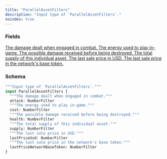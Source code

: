 ```yaml
---
title: "ParallelAssetFilters"
description: "Input type of `ParallelAssetFilters`."
noindex: true
---
```


### Fields

<a href="/api-reference/types/numberfilter">
  <ResponseField name="attack" type="NumberFilter">
    The damage dealt when engaged in combat.
  </ResponseField>
</a>

<a href="/api-reference/types/numberfilter">
  <ResponseField name="cost" type="NumberFilter">
    The energy used to play in-game.
  </ResponseField>
</a>

<a href="/api-reference/types/numberfilter">
  <ResponseField name="health" type="NumberFilter">
    The possible damage received before being destroyed.
  </ResponseField>
</a>

<a href="/api-reference/types/numberfilter">
  <ResponseField name="supply" type="NumberFilter">
    The total supply of this individual asset.
  </ResponseField>
</a>

<a href="/api-reference/types/numberfilter">
  <ResponseField name="lastPriceUsd" type="NumberFilter">
    The last sale price in USD.
  </ResponseField>
</a>

<a href="/api-reference/types/numberfilter">
  <ResponseField name="lastPriceNetworkBaseToken" type="NumberFilter">
    The last sale price in the network's base token.
  </ResponseField>
</a>

### Schema


```graphql 
"""Input type of `ParallelAssetFilters`."""
input ParallelAssetFilters {
  """The damage dealt when engaged in combat."""
  attack: NumberFilter
  """The energy used to play in-game."""
  cost: NumberFilter
  """The possible damage received before being destroyed."""
  health: NumberFilter
  """The total supply of this individual asset."""
  supply: NumberFilter
  """The last sale price in USD."""
  lastPriceUsd: NumberFilter
  """The last sale price in the network's base token."""
  lastPriceNetworkBaseToken: NumberFilter
}
```
